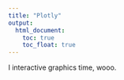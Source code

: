 ```yaml
---
title: "Plotly"
output: 
  html_document:
    toc: true
    toc_float: true
---
```


I interactive graphics time, wooo.